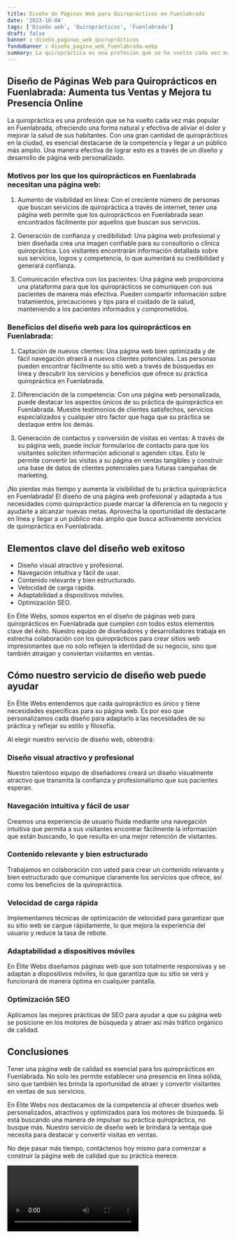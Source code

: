 ```yaml
---
title: Diseño de Páginas Web para Quiroprácticos en Fuenlabrada
date: '2023-10-04'
tags: ['Diseño web', 'Quiroprácticos', 'Fuenlabrada']
draft: false
banner : diseño_paginas_web_quiroprácticos
fondoBanner : diseño_pagina_web_fuenlabrada.webp
summary: La quiropráctica es una profesión que se ha vuelto cada vez más popular en Fuenlabrada, ofreciendo una forma natural y efectiva de aliviar el dolor y mejorar la salud de sus habitantes. Con una gran cantidad de quiroprácticos en la ciudad, es esencial destacarse de la competencia y llegar a un público más amplio. Una manera efectiva de lograr esto es a través de un diseño y desarrollo de página web personalizado.
---
```


## Diseño de Páginas Web para Quiroprácticos en Fuenlabrada: Aumenta tus Ventas y Mejora tu Presencia Online

La quiropráctica es una profesión que se ha vuelto cada vez más popular en Fuenlabrada, ofreciendo una forma natural y efectiva de aliviar el dolor y mejorar la salud de sus habitantes. Con una gran cantidad de quiroprácticos en la ciudad, es esencial destacarse de la competencia y llegar a un público más amplio. Una manera efectiva de lograr esto es a través de un diseño y desarrollo de página web personalizado.

### Motivos por los que los quiroprácticos en Fuenlabrada necesitan una página web:

1. Aumento de visibilidad en línea: Con el creciente número de personas que buscan servicios de quiropráctica a través de internet, tener una página web permite que los quiroprácticos en Fuenlabrada sean encontrados fácilmente por aquellos que buscan sus servicios.

2. Generación de confianza y credibilidad: Una página web profesional y bien diseñada crea una imagen confiable para su consultorio o clínica quiropráctica. Los visitantes encontrarán información detallada sobre sus servicios, logros y competencia, lo que aumentará su credibilidad y generará confianza.

3. Comunicación efectiva con los pacientes: Una página web proporciona una plataforma para que los quiroprácticos se comuniquen con sus pacientes de manera más efectiva. Pueden compartir información sobre tratamientos, precauciones y tips para el cuidado de la salud, manteniendo a los pacientes informados y comprometidos.

### Beneficios del diseño web para los quiroprácticos en Fuenlabrada:

1. Captación de nuevos clientes: Una página web bien optimizada y de fácil navegación atraerá a nuevos clientes potenciales. Las personas pueden encontrar fácilmente su sitio web a través de búsquedas en línea y descubrir los servicios y beneficios que ofrece su práctica quiropráctica en Fuenlabrada.

2. Diferenciación de la competencia: Con una página web personalizada, puede destacar los aspectos únicos de su práctica de quiropráctica en Fuenlabrada. Muestre testimonios de clientes satisfechos, servicios especializados y cualquier otro factor que haga que su práctica se destaque entre los demás.

3. Generación de contactos y conversión de visitas en ventas: A través de su página web, puede incluir formularios de contacto para que los visitantes soliciten información adicional o agenden citas. Esto le permite convertir las visitas a su página en ventas tangibles y construir una base de datos de clientes potenciales para futuras campañas de marketing.

¡No pierdas más tiempo y aumenta la visibilidad de tu práctica quiropráctica en Fuenlabrada! El diseño de una página web profesional y adaptada a tus necesidades como quiropráctico puede marcar la diferencia en tu negocio y ayudarte a alcanzar nuevas metas. Aprovecha la oportunidad de destacarte en línea y llegar a un público más amplio que busca activamente servicios de quiropráctica en Fuenlabrada.

<GifSeo />

<Cta />

## Elementos clave del diseño web exitoso

- Diseño visual atractivo y profesional.
- Navegación intuitiva y fácil de usar.
- Contenido relevante y bien estructurado.
- Velocidad de carga rápida.
- Adaptabilidad a dispositivos móviles.
- Optimización SEO.

En Élite Webs, somos expertos en el diseño de páginas web para quiroprácticos en Fuenlabrada que cumplen con todos estos elementos clave del éxito. Nuestro equipo de diseñadores y desarrolladores trabaja en estrecha colaboración con los quiroprácticos para crear sitios web impresionantes que no solo reflejen la identidad de su negocio, sino que también atraigan y conviertan visitantes en ventas.

## Cómo nuestro servicio de diseño web puede ayudar

En Élite Webs entendemos que cada quiropráctico es único y tiene necesidades específicas para su página web. Es por eso que personalizamos cada diseño para adaptarlo a las necesidades de su práctica y reflejar su estilo y filosofía.

Al elegir nuestro servicio de diseño web, obtendrá:

### Diseño visual atractivo y profesional
Nuestro talentoso equipo de diseñadores creará un diseño visualmente atractivo que transmita la confianza y profesionalismo que sus pacientes esperan.

### Navegación intuitiva y fácil de usar
Creamos una experiencia de usuario fluida mediante una navegación intuitiva que permita a sus visitantes encontrar fácilmente la información que están buscando, lo que resulta en una mejor retención de visitantes.

### Contenido relevante y bien estructurado
Trabajamos en colaboración con usted para crear un contenido relevante y bien estructurado que comunique claramente los servicios que ofrece, así como los beneficios de la quiropráctica.

### Velocidad de carga rápida
Implementamos técnicas de optimización de velocidad para garantizar que su sitio web se cargue rápidamente, lo que mejora la experiencia del usuario y reduce la tasa de rebote.

### Adaptabilidad a dispositivos móviles
En Élite Webs diseñamos páginas web que son totalmente responsivas y se adaptan a dispositivos móviles, lo que garantiza que su sitio se verá y funcionará de manera óptima en cualquier pantalla.

### Optimización SEO
Aplicamos las mejores prácticas de SEO para ayudar a que su página web se posicione en los motores de búsqueda y atraer así más tráfico orgánico de calidad.

## Conclusiones

Tener una página web de calidad es esencial para los quiroprácticos en Fuenlabrada. No solo les permite establecer una presencia en línea sólida, sino que también les brinda la oportunidad de atraer y convertir visitantes en ventas de sus servicios.

En Élite Webs nos destacamos de la competencia al ofrecer diseños web personalizados, atractivos y optimizados para los motores de búsqueda. Si está buscando una manera de impulsar su práctica quiropráctica, no busque más. Nuestro servicio de diseño web le brindará la ventaja que necesita para destacar y convertir visitas en ventas.

No deje pasar más tiempo, contáctenos hoy mismo para comenzar a construir la página web de calidad que su práctica merece.

<Video />

<CtaBot job='Quiroprácticos' city='Fuenlabrada'/>

<Gmaps query='Fuenlabrada+españa+maps' />